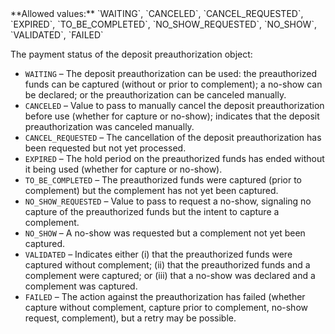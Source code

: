 <ParamField query="PaymentStatus" type="string" required>     
**Allowed values:** `WAITING`, `CANCELED`, `CANCEL_REQUESTED`, `EXPIRED`, `TO_BE_COMPLETED`, `NO_SHOW_REQUESTED`, `NO_SHOW`, `VALIDATED`, `FAILED`

The payment status of the deposit preauthorization object:  
- `WAITING` – The deposit preauthorization can be used: the preauthorized funds can be captured (without or prior to complement); a no-show can be declared; or the preauthorization can be canceled manually.  
- `CANCELED` – Value to pass to manually cancel the deposit preauthorization before use (whether for capture or no-show); indicates that the deposit preauthorization was canceled manually.  
- `CANCEL_REQUESTED` – The cancellation of the deposit preauthorization has been requested but not yet processed.  
- `EXPIRED` – The hold period on the preauthorized funds has ended without it being used (whether for capture or no-show).  
- `TO_BE_COMPLETED` – The preauthorized funds were captured (prior to complement) but the complement has not yet been captured.  
- `NO_SHOW_REQUESTED` – Value to pass to request a no-show, signaling no capture of the preauthorized funds but the intent to capture a complement.  
- `NO_SHOW` – A no-show was requested but a complement not yet been captured.  
- `VALIDATED` – Indicates either (i) that the preauthorized funds were captured without complement; (ii) that the preauthorized funds and a complement were captured; or (iii) that a no-show was declared and a complement was captured.  
- `FAILED` – The action against the preauthorization has failed (whether capture without complement, capture prior to complement, no-show request, complement), but a retry may be possible.  
</ParamField>